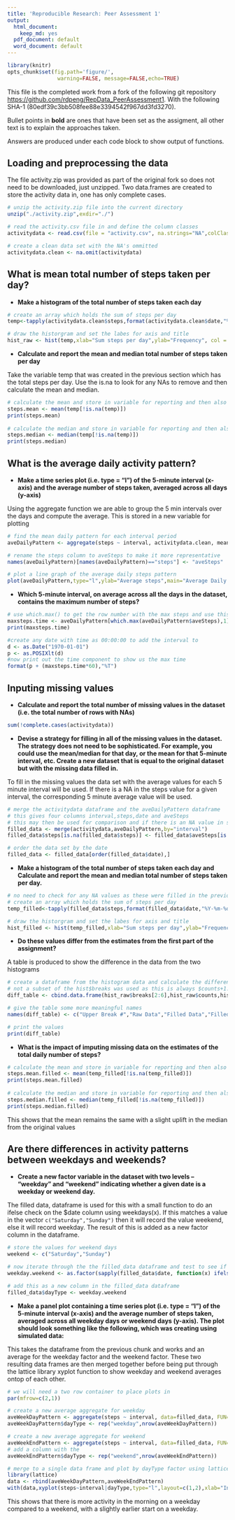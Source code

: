 ```yaml
---
title: 'Reproducible Research: Peer Assessment 1'
output:
  html_document:
    keep_md: yes
  pdf_document: default
  word_document: default
---
```

```r
library(knitr)
opts_chunk$set(fig.path='figure/',
                warning=FALSE, message=FALSE,echo=TRUE)
```

This file is the completed work from a fork of the following git repository [https://github.com/rdpeng/RepData_PeerAssessment1](https://github.com/rdpeng/RepData_PeerAssessment1). With the following SHA-1 (80edf39c3bb508fee88e3394542f967dd3fd3270).

Bullet points in **bold** are ones that have been set as the assigment, all other text is to explain the approaches taken.

Answers are produced under each code block to show output of functions.

## Loading and preprocessing the data

The file activity.zip was provided as part of the original fork so does not need to be downloaded, just unzipped.  Two data.frames are created to store the activity data in, one has only complete cases.

```r
# unzip the activity.zip file into the current directory
unzip("./activity.zip",exdir="./")

# read the activity.csv file in and define the column classes
activitydata <- read.csv(file = "activity.csv", na.strings="NA",colClasses=c("integer","POSIXct","integer"))

# create a clean data set with the NA's ommitted
activitydata.clean <- na.omit(activitydata)
```

## What is mean total number of steps taken per day?

-  **Make a histogram of the total number of steps taken each day**

```r
# create an array which holds the sum of steps per day
temp<-tapply(activitydata.clean$steps,format(activitydata.clean$date,"%Y-%m-%d"),sum)

# draw the historgram and set the labes for axis and title
hist_raw <- hist(temp,xlab="Sum steps per day",ylab="Frequency", col = "light blue",labels=TRUE,main="Histogram of the total number of steps taken each day")

```

- **Calculate and report the mean and median total number of steps taken per day**

Take the variable temp that was created in the previous section which has the total steps per day.  Use the is.na to look for any NAs to remove and then calculate the mean and median.


```r
# calculate the mean and store in variable for reporting and then also display
steps.mean <- mean(temp[!is.na(temp)])
print(steps.mean)
  
# calculate the median and store in variable for reporting and then also display
steps.median <- median(temp[!is.na(temp)])
print(steps.median)

```



## What is the average daily activity pattern?

- **Make a time series plot (i.e. type = "l") of the 5-minute interval (x-axis) and the average number of steps taken, averaged across all days (y-axis)**

Using the aggregate function we are able to group the 5 min intervals over the days and compute the average.  This is stored in a new variable for plotting


```r
# find the mean daily pattern for each interval period 
aveDailyPattern <- aggregate(steps ~ interval, activitydata.clean, mean)

# rename the steps column to aveSteps to make it more representative
names(aveDailyPattern)[names(aveDailyPattern)=="steps"] <- "aveSteps"

# plot a line graph of the average daily steps pattern
plot(aveDailyPattern,type="l",ylab="Average steps",main="Average Daily Activity Pattern")
```


- **Which 5-minute interval, on average across all the days in the dataset, contains the maximum number of steps?**

```r
# use which.max() to get the row number with the max steps and use this to retrieve the interval from the vector
maxsteps.time <- aveDailyPattern[which.max(aveDailyPattern$aveSteps),1]
print(maxsteps.time)

#create any date with time as 00:00:00 to add the interval to
d <- as.Date("1970-01-01")
p <- as.POSIXlt(d)
#now print out the time component to show us the max time
format(p + (maxsteps.time*60),"%T")

```


## Inputing missing values

- **Calculate and report the total number of missing values in the dataset (i.e. the total number of rows with NAs)**
```r
sum(!complete.cases(activitydata))

```

- **Devise a strategy for filling in all of the missing values in the dataset. The strategy does not need to be sophisticated. For example, you could use the mean/median for that day, or the mean for that 5-minute interval, etc. Create a new dataset that is equal to the original dataset but with the missing data filled in. **

To fill in the missing values the data set with the average values for each 5 minute interval will be used.  If there is a NA in the steps value for a given interval, the corresponding 5 minute average value will be used.

```r
# merge the activitydata dataframe and the aveDailyPattern dataframe
# this gives four columns interval,steps,date and aveSteps
# this may then be used for comparison and if there is an NA value in steps use the aveSteps for that interval
filled_data <- merge(activitydata,aveDailyPattern,by="interval")
filled_data$steps[is.na(filled_data$steps)] <- filled_data$aveSteps[is.na(filled_data$steps)]

# order the data set by the date
filled_data <- filled_data[order(filled_data$date),]
```

- **Make a histogram of the total number of steps taken each day and Calculate and report the mean and median total number of steps taken per day. **

```r
# no need to check for any NA values as these were filled in the previous step
# create an array which holds the sum of steps per day
temp_filled<-tapply(filled_data$steps,format(filled_data$date,"%Y-%m-%d"),sum)

# draw the historgram and set the labes for axis and title
hist_filled <- hist(temp_filled,xlab="Sum steps per day",ylab="Frequency", col = "light green",labels=TRUE,main="Histogram of the total number of steps taken each day with filled data")
```

- **Do these values differ from the estimates from the first part of the assignment? **

A table is produced to show the difference in the data from the two histograms

```r
# create a dataframe from the histogram data and calculate the difference between the values
# not a subset of the hist$breaks was used as this is always $counts+1.  The upper bound of the breaks was chosen for the table
diff_table <- cbind.data.frame(hist_raw$breaks[2:6],hist_raw$counts,hist_filled$counts,hist_filled$counts-hist_raw$counts)

# give the table some more meaningful names
names(diff_table) <- c("Upper Break #","Raw Data","Filled Data","Filled Data - Raw Data")

# print the values
print(diff_table)
```


- **What is the impact of imputing missing data on the estimates of the total daily number of steps?**

```r
# calculate the mean and store in variable for reporting and then also display
steps.mean.filled <- mean(temp_filled[!is.na(temp_filled)])
print(steps.mean.filled)
  
# calculate the median and store in variable for reporting and then also display
steps.median.filled <- median(temp_filled[!is.na(temp_filled)])
print(steps.median.filled)

```

This shows that the mean remains the same with a slight uplift in the median from the original values


## Are there differences in activity patterns between weekdays and weekends?

- **Create a new factor variable in the dataset with two levels – “weekday” and “weekend” indicating whether a given date is a weekday or weekend day.**

The filled data, dataframe is used for this with a small function to do an ifelse check on the $date column using weekdays(x).  If this matches a value in the vector `c("Saturday","Sunday")` then it will record the value weekend, else it will record weekday.  The result of this is added as a new factor column in the dataframe.


```r
# store the values for weekend days
weekend <- c("Saturday","Sunday")

# now iterate through the the filled_data dataframe and test to see if the weekdays(filled_data$date) is in the weekend vector or not
weekday.weekend <- as.factor(sapply(filled_data$date, function(x) ifelse(weekdays(x) %in% weekend,"weekend","weekday")))

# add this as a new column in the filled_data dataframe
filled_data$dayType <- weekday.weekend

```


- **Make a panel plot containing a time series plot (i.e. type = "l") of the 5-minute interval (x-axis) and the average number of steps taken, averaged across all weekday days or weekend days (y-axis). The plot should look something like the following, which was creating using simulated data:**

This takes the dataframe from the previous chunk and works and an average for the weekday factor and the weekend factor.  These two resulting data frames are then merged together before being put through the lattice library xyplot function to show weekday and weekend averages ontop of each other.


```r
# we will need a two row container to place plots in
par(mfrow=c(2,1))

# create a new average aggregate for weekday
aveWeekDayPattern <- aggregate(steps ~ interval, data=filled_data, FUN=mean,subset=filled_data$dayType=="weekday")
aveWeekDayPattern$dayType <- rep("weekday",nrow(aveWeekDayPattern))

# create a new average aggregate for weekend
aveWeekEndPattern <- aggregate(steps ~ interval, data=filled_data, FUN=mean,subset=filled_data$dayType=="weekend")
# add a column with the 
aveWeekEndPattern$dayType <- rep("weekend",nrow(aveWeekEndPattern))

# merge to a single data frame and plot by dayType factor using lattice library
library(lattice)
data <- rbind(aveWeekDayPattern,aveWeekEndPattern)
with(data,xyplot(steps~interval|dayType,type="l",layout=c(1,2),xlab="Interval in minutes past midnight",ylab="steps",main="Comparison of weekday and weekend step averages through the day"))
```

This shows that there is more activity in the morning on a weekday compared to a weekend, with a slightly earlier start on a weekday.